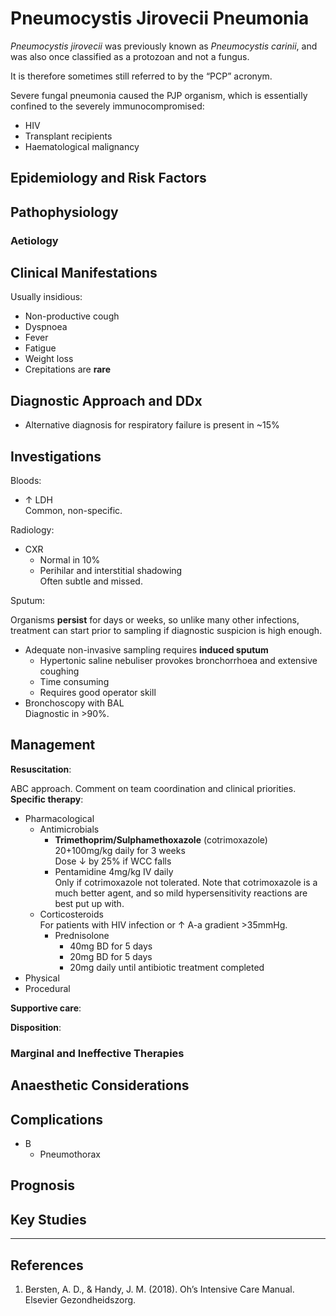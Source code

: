 # Pneumocystis Jirovecii Pneumonia

:::info
*Pneumocystis jirovecii* was previously known as *Pneumocystis carinii*, and was also once classified as a protozoan and not a fungus.

It is therefore sometimes still referred to by the "PCP" acronym.
:::

Severe fungal pneumonia caused the PJP organism, which is essentially confined to the severely immunocompromised:

* HIV
* Transplant recipients
* Haematological malignancy

## Epidemiology and Risk Factors

## Pathophysiology

### Aetiology

## Clinical Manifestations

Usually insidious:

* Non-productive cough
* Dyspnoea
* Fever
* Fatigue
* Weight loss
* Crepitations are **rare**

## Diagnostic Approach and DDx

* Alternative diagnosis for respiratory failure is present in ~15%

## Investigations

Bloods:

* ↑ LDH\
Common, non-specific.


Radiology:

* CXR
    * Normal in 10%
    * Perihilar and interstitial shadowing\
    Often subtle and missed.
  \

Sputum:

:::column-margin
Organisms **persist** for days or weeks, so unlike many other infections, treatment can start prior to sampling if diagnostic suspicion is high enough.
:::

* Adequate non-invasive sampling requires **induced sputum**
    * Hypertonic saline nebuliser provokes bronchorrhoea and extensive coughing
    * Time consuming
    * Requires good operator skill
* Bronchoscopy with BAL\
Diagnostic in >90%. \

## Management

**Resuscitation**:\

ABC approach. Comment on team coordination and clinical priorities.
**Specific therapy**:

* Pharmacological
    * Antimicrobials
        * **Trimethoprim/Sulphamethoxazole** (cotrimoxazole) 20+100mg/kg daily for 3 weeks\
        Dose ↓ by 25% if WCC falls
        * Pentamidine 4mg/kg IV daily\
        Only if cotrimoxazole not tolerated. Note that cotrimoxazole is a much better agent, and so mild hypersensitivity reactions are best put up with.
    * Corticosteroids\
    For patients with HIV infection or ↑ A-a gradient >35mmHg.
        * Prednisolone
            * 40mg BD for 5 days
            * 20mg BD for 5 days
            * 20mg daily until antibiotic treatment completed
* Physical
* Procedural

**Supportive care**:

**Disposition**:

### Marginal and Ineffective Therapies

## Anaesthetic Considerations

## Complications

* B
    * Pneumothorax

## Prognosis

## Key Studies

---

## References

1. Bersten, A. D., & Handy, J. M. (2018). Oh’s Intensive Care Manual. Elsevier Gezondheidszorg.